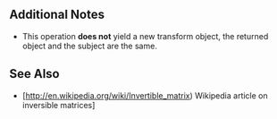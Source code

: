 {{Lua/Function |
  returns = Transform3 |
  prototype = Transform3:Invert() |
  description = Inverts the transform.
}}

==Additional Notes==
*This operation '''does not''' yield a new transform object, the returned object and the subject are the same.

==See Also==
*[http://en.wikipedia.org/wiki/Invertible_matrix) Wikipedia article on inversible matrices]
